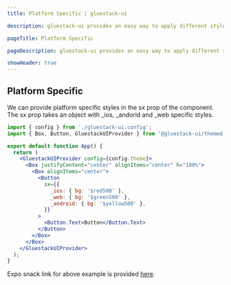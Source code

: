 ```yaml
---
title: Platform Specific | gluestack-ui

description: gluestack-ui provides an easy way to apply different styles on android, ios and web.

pageTitle: Platform Specific

pageDescription: gluestack-ui provides an easy way to apply different styles on android, ios and web.

showHeader: true
---
```



<Meta title="Customize and Style/Styling/Platform Specific" />

## Platform Specific

We can provide platform specific styles in the sx prop of the component. The sx prop takes an object with \_ios, \_andorid and \_web specific styles.

```jsx
import { config } from './gluestack-ui.config';
import { Box, Button, GluestackUIProvider } from '@gluestack-ui/themed';

export default function App() {
  return (
    <GluestackUIProvider config={config.theme}>
      <Box justifyContent="center" alignItems="center" h="100%">
        <Box alignItems="center">
          <Button
            sx={{
              _ios: { bg: '$red500' },
              _web: { bg: '$green500' },
              _android: { bg: '$yellow500' },
            }}
          >
            <Button.Text>Button</Button.Text>
          </Button>
        </Box>
      </Box>
    </GluestackUIProvider>
  );
}
```

Expo snack link for above example is provided [here](https://snack.expo.dev/@gluestack/gluestack-ui-platform-specific).
